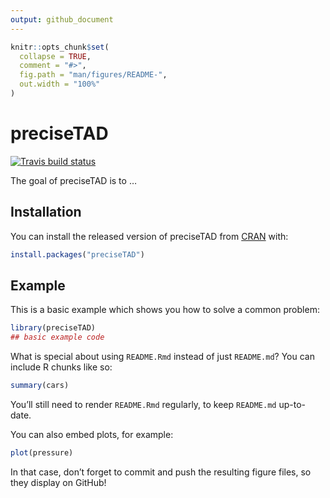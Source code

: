```yaml
---
output: github_document
---
```


<!-- README.md is generated from README.Rmd. Please edit that file -->

```r
knitr::opts_chunk$set(
  collapse = TRUE,
  comment = "#>",
  fig.path = "man/figures/README-",
  out.width = "100%"
)
```

# preciseTAD

<!-- badges: start -->
[![Travis build status](https://travis-ci.com/stilianoudakis/preciseTAD.svg?branch=master)](https://travis-ci.com/stilianoudakis/preciseTAD)
<!-- badges: end -->

The goal of preciseTAD is to ...

## Installation

You can install the released version of preciseTAD from [CRAN](https://CRAN.R-project.org) with:

``` r
install.packages("preciseTAD")
```

## Example

This is a basic example which shows you how to solve a common problem:

```r
library(preciseTAD)
## basic example code
```

What is special about using `README.Rmd` instead of just `README.md`? You can include R chunks like so:

```r
summary(cars)
```

You'll still need to render `README.Rmd` regularly, to keep `README.md` up-to-date.

You can also embed plots, for example:

```r
plot(pressure)
```

In that case, don't forget to commit and push the resulting figure files, so they display on GitHub!
